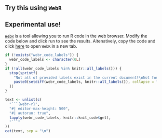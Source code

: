<!--
This shortcode will include chunk returning WebR instance.
It requires pre-set `webr_code_labels` variable (character vector) containing labels of chunks to be included.

Global WebR configuration is available in the `_quarto.yaml` file.
-->

## Try this using `WebR`

::: {.callout-warning appearance="simple" collapse="true"}
## Experimental use!

[`WebR`](https://docs.r-wasm.org/webr/latest/) is a tool allowing you to run R code in the web browser. Modify the code below and click run to see the results. Altenatively, copy the code and click [here](https://webr.r-wasm.org/latest/) to open `WebR` in a new tab.
:::

```r
if (!exists("webr_code_labels")) {
  webr_code_labels <- character(0L)
}
if (!all(webr_code_labels %in% knitr::all_labels())) {
  stop(sprintf(
    "Not all of provided labels exist in the current document!\nNot found labels are: %s.",
    paste0(setdiff(webr_code_labels, knitr::all_labels()), collapse = ", ")
  ))
}

text <- unlist(c(
  "```{webr-r}",
  "#| editor-max-height: 500",
  "#| autorun: true",
  lapply(webr_code_labels, knitr::knit_code$get),
  "```"
))
cat(text, sep = "\n")
```

